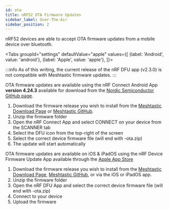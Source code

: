 ```yaml
---
id: ota
title: nRF52 OTA Firmware Updates
sidebar_label: Over-The-Air
sidebar_position: 2
---
```



nRF52 devices are able to accept OTA firmware updates from a mobile device over bluetooth.

<Tabs
groupId="settings"
defaultValue="apple"
values={[
{label: 'Android', value: 'android'},
{label: 'Apple', value: 'apple'},
]}>

<TabItem value="android">

:::info
As of this writing, the current release of the nRF DFU app (v2.3.0) is not compatible with Meshtastic firmware updates.
:::

OTA firmware updates are available using the nRF Connect Android App __version 4.24.3__ available for download from the [Nordic Semiconductor GitHub page](https://github.com/NordicSemiconductor/Android-nRF-Connect/releases/tag/v4.24.3).

1. Download the firmware release you wish to install from the [Meshtastic Download Page](/downloads) or [Meshtastic GitHub](https://github.com/meshtastic/firmware/releases).
2. Unzip the firmware folder
3. Open the nRF Connect App and select CONNECT on your device from the SCANNER tab
4. Select the DFU icon from the top-right of the screen
5. Select the correct device firmware file (will end with -ota.zip)
6. The update will start automatically

</TabItem>


<TabItem value="apple">

OTA firmware updates are available on iOS & iPadOS using the nRF Device Firmware Update App available through the [Apple App Store](https://apps.apple.com/us/app/nrf-device-firmware-update/id1624454660)

1. Download the firmware release you wish to install from the [Meshtastic Download Page](/downloads), [Meshtastic GitHub](https://github.com/meshtastic/firmware/releases), or via the iOS or iPadOS app.
2. Unzip the firmware folder
3. Open the nRF DFU App and select the correct device firmware file (will end with -ota.zip)
4. Connect to your device
5. Upload the firmware

</TabItem>
</Tabs>
